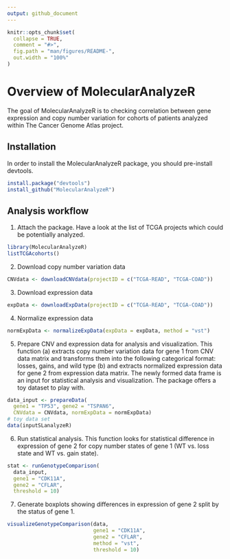```yaml
---
output: github_document
---
```


```r
knitr::opts_chunk$set(
  collapse = TRUE,
  comment = "#>",
  fig.path = "man/figures/README-",
  out.width = "100%"
)
```

# Overview of MolecularAnalyzeR

The goal of MolecularAnalyzeR is to checking correlation between gene expression 
and copy number variation for cohorts of patients analyzed within The Cancer 
Genome Atlas project.

## Installation

In order to install the MolecularAnalyzeR package, 
you should pre-install devtools.

``` r
install.package("devtools")
install_github("MolecularAnalyzeR")
```

## Analysis workflow

1. Attach the package. Have a look at the list of TCGA projects which could be potentially analyzed.

```r
library(MolecularAnalyzeR)
listTCGAcohorts()
```

2. Download copy number variation data

```r
CNVdata <- downloadCNVdata(projectID = c("TCGA-READ", "TCGA-COAD"))
```

3. Download expression data

```r
expData <- downloadExpData(projectID = c("TCGA-READ", "TCGA-COAD"))
```

4. Normalize expression data

```r
normExpData <- normalizeExpData(expData = expData, method = "vst")
```

5. Prepare CNV and expression data for analysis and visualization. This function (a) extracts copy number variation data for gene 1 from CNV data matrix and transforms them into the following categorical format: losses, gains, and wild type (b) and extracts normalized expression data for gene 2 from expression data matrix. The newly formed data frame is an input for statistical analysis and visualization. The package offers a toy dataset to play with.

``` r
data_input <- prepareData(
  gene1 = "TP53", gene2 = "TSPAN6", 
  CNVdata = CNVdata, normExpData = normExpData)
# toy data set
data(inputSLanalyzeR)
```

6. Run statistical analysis. This function looks for statistical difference in expression of gene 2 for copy number states of gene 1 (WT vs. loss state and WT vs. gain state).

``` r
stat <- runGenotypeComparison(
  data_input,
  gene1 = "CDK11A",
  gene2 = "CFLAR",
  threshold = 10)
```

7. Generate boxplots showing differences in expression of gene 2 split by the status of gene 1.

``` r
visualizeGenotypeComparison(data,
                            gene1 = "CDK11A",
                            gene2 = "CFLAR",
                            method = "vst",
                            threshold = 10)
```
